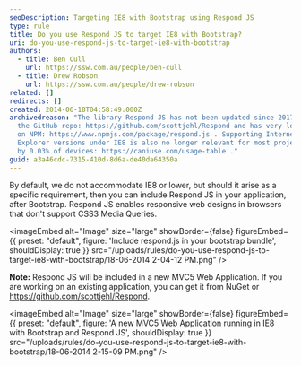 ```yaml
---
seoDescription: Targeting IE8 with Bootstrap using Respond JS
type: rule
title: Do you use Respond JS to target IE8 with Bootstrap?
uri: do-you-use-respond-js-to-target-ie8-with-bootstrap
authors:
  - title: Ben Cull
    url: https://ssw.com.au/people/ben-cull
  - title: Drew Robson
    url: https://ssw.com.au/people/drew-robson
related: []
redirects: []
created: 2014-06-18T04:58:49.000Z
archivedreason: "The library Respond JS has not been updated since 2017 as per
  the GitHub repo: https://github.com/scottjehl/Respond and has very low usage
  on NPM: https://www.npmjs.com/package/respond.js . Supporting Internet
  Explorer versions under IE8 is also no longer relevant for most projects, used
  by 0.03% of devices: https://caniuse.com/usage-table ."
guid: a3a46cdc-7315-410d-8d6a-de40da64350a
---
```


By default, we do not accommodate IE8 or lower, but should it arise as a specific requirement, then you can include Respond JS in your application, after Bootstrap. Respond JS enables responsive web designs in browsers that don't support CSS3 Media Queries.

<imageEmbed
  alt="Image"
  size="large"
  showBorder={false}
  figureEmbed={{
    preset: "default",
    figure: 'Include respond.js in your bootstrap bundle',
    shouldDisplay: true
  }}
  src="/uploads/rules/do-you-use-respond-js-to-target-ie8-with-bootstrap/18-06-2014 2-04-12 PM.png"
/>

**Note:** Respond JS will be included in a new MVC5 Web Application. If you are working on an existing application, you can get it from NuGet or https://github.com/scottjehl/Respond.


<imageEmbed
  alt="Image"
  size="large"
  showBorder={false}
  figureEmbed={{
    preset: "default",
    figure: 'A new MVC5 Web Application running in IE8 with Bootstrap and Respond JS',
    shouldDisplay: true
  }}
  src="/uploads/rules/do-you-use-respond-js-to-target-ie8-with-bootstrap/18-06-2014 2-15-09 PM.png"
/>